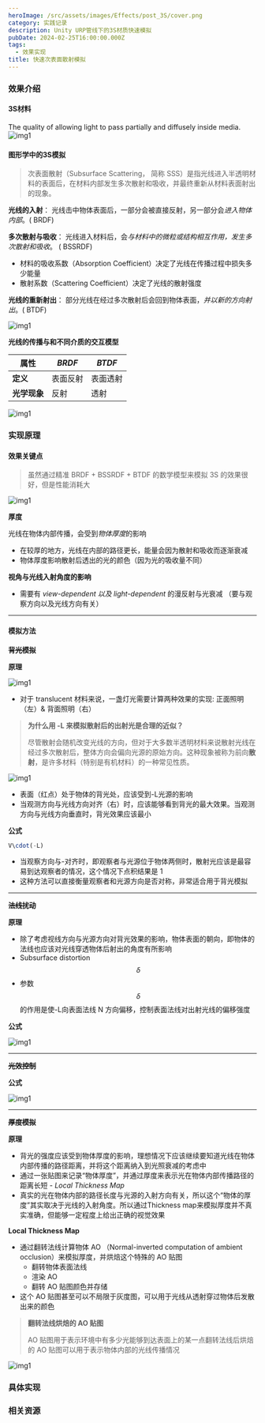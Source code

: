 ```yaml
---
heroImage: /src/assets/images/Effects/post_3S/cover.png
category: 实践记录
description: Unity URP管线下的3S材质快速模拟
pubDate: 2024-02-25T16:00:00.000Z
tags:
  - 效果实现
title: 快速次表面散射模拟
---
```


### 效果介绍

#### 3S材料

The quality of allowing light to pass partially and diffusely inside media.
![img1](../../assets/images/Effects/post_3S/img1.png)

#### 图形学中的3S模拟

> 次表面散射（Subsurface Scattering， 简称 SSS）是指光线进入半透明材料的表面后，在材料内部发生多次散射和吸收，并最终重新从材料表面射出的现象。

**光线的入射**： 光线击中物体表面后，一部分会被直接反射，另一部分会*进入物体内部*。( BRDF)

**多次散射与吸收**： 光线进入材料后，会*与材料中的微粒或结构相互作用，发生多次散射和吸收*。 ( BSSRDF)

- 材料的吸收系数（Absorption Coefficient）决定了光线在传播过程中损失多少能量
- 散射系数（Scattering Coefficient）决定了光线的散射强度

**光线的重新射出**： 部分光线在经过多次散射后会回到物体表面，_并以新的方向射出_。( BTDF)

![img1](../../assets/images/Effects/post_3S/img2.png)

**光线的传播与和不同介质的交互模型**

| 属性         | _BRDF_   | _BTDF_   |
| ------------ | -------- | -------- |
| **定义**     | 表面反射 | 表面透射 |
| **光学现象** | 反射     | 透射     |

![img1](../../assets/images/Effects/post_3S/img3.png)

### 实现原理

#### 效果关键点

> 虽然通过精准 BRDF + BSSRDF + BTDF 的数学模型来模拟 3S 的效果很好，但是性能消耗大

![img1](../../assets/images/Effects/post_3S/img4.png)

**厚度**

光线在物体内部传播，会受到*物体厚度*的影响

- 在较厚的地方，光线在内部的路径更长，能量会因为散射和吸收而逐渐衰减
- 物体厚度影响散射后透出的光的颜色（因为光的吸收量不同）

**视角与光线入射角度的影响**

- 需要有 _view-dependent 以及 light-dependent_ 的漫反射与光衰减 （要与观察方向以及光线方向有关）

---

#### 模拟方法

**~~背光模拟~~**

**原理**

![img1](../../assets/images/Effects/post_3S/img5.png)

- 对于 translucent 材料来说，一盏灯光需要计算两种效果的实现: 正面照明（左）& 背面照明（右）

> **为什么用 -L 来模拟散射后的出射光是合理的近似？**
>
> 尽管散射会随机改变光线的方向，但对于大多数半透明材料来说散射光线在经过多次散射后，整体方向会偏向光源的原始方向。这种现象被称为前向**散射**，是许多材料（特别是有机材料）的一种常见性质。

![img1](../../assets/images/Effects/post_3S/img6.png)

- 表面（红点）处于物体的背光处，应该受到-L光源的影响
- 当观测方向与光线方向对齐（右）时，应该能够看到背光的最大效果。当观测方向与光线方向垂直时，背光效果应该最小

**公式**

```javascript
V\cdot(-L)
```

- 当观察方向与-对齐时，即观察者与光源位于物体两侧时，散射光应该是最容易到达观察者的情况，这个情况下点积结果是 1
- 这种方法可以直接衡量观察者和光源方向是否对称，非常适合用于背光模拟

---

**~~法线扰动~~**

**原理**

- 除了考虑视线方向与光源方向对背光效果的影响，物体表面的朝向，即物体的法线也应该对光线穿透物体后射出的角度有所影响
- Subsurface distortion $$\delta $$
- 参数 $$\delta$$的作用是使-L向表面法线 N 方向偏移，控制表面法线对出射光线的偏移强度

**公式**

![img1](../../assets/images/Effects/post_3S/img7.png)

---

**~~光效控制~~**

**公式**

![img1](../../assets/images/Effects/post_3S/img8.png)

---

**~~厚度模拟~~**

**原理**

- 背光的强度应该受到物体厚度的影响，理想情况下应该继续要知道光线在物体内部传播的路径距离，并将这个距离纳入到光照衰减的考虑中
- 通过一张贴图来记录“物体厚度”，并通过厚度来表示光在物体内部传播路径的距离长短 - _Local Thickness Map_
- 真实的光在物体内部的路径长度与光源的入射方向有关，所以这个“物体的厚度”其实取决于光线的入射角度。所以通过Thickness map来模拟厚度并不真实准确，但能够一定程度上给出正确的视觉效果

**Local Thickness Map**

- 通过翻转法线计算物体 AO （Normal-inverted computation of ambient occlusion）来模拟厚度，并烘焙这个特殊的 AO 贴图
  - 翻转物体表面法线
  - 渲染 AO
  - 翻转 AO 贴图颜色并存储
- 这个 AO 贴图甚至可以不局限于灰度图，可以用于光线从透射穿过物体后发散出来的颜色

> **翻转法线烘焙的 AO 贴图**
>
> AO 贴图用于表示环境中有多少光能够到达表面上的某一点翻转法线后烘焙的 AO 贴图可以用于表示物体内部的光线传播情况

![img1](../../assets/images/Effects/post_3S/img9.png)

### 具体实现

### 相关资源
